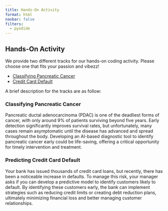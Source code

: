 ```yaml
---
title: Hands-On Activity
format: html
navbar: false
filters:
  - pyodide
---
```


## Hands-On Activity

We provide two different tracks for our hands-on coding activity. Please choose one that fits your passion and vibezz!

- [Classifying Pancreatic Cancer](testing/test1.qmd)
- [Credit Card Default](testing/test2.qmd)


A brief description for the tracks are as follow:

### Classifying Pancreatic Cancer

Pancreatic ductal adenocarcinoma (PDAC) is one of the deadliest forms of cancer, with only around 9% of patients surviving beyond five years. Early detection significantly improves survival rates, but unfortunately, many cases remain asymptomatic until the disease has advanced and spread throughout the body. Developing an AI-based diagnostic tool to identify pancreatic cancer early could be life-saving, offering a critical opportunity for timely intervention and treatment.

### Predicting Credit Card Default

Your bank has issued thousands of credit card loans, but recently, there has been a noticeable increase in defaults. To manage this risk, your manager asks if you can develop a predictive model to identify customers likely to default. By identifying these customers early, the bank can implement strategies such as reducing credit limits or creating debt reduction plans, ultimately minimizing financial loss and better managing customer relationships.

$\,$
